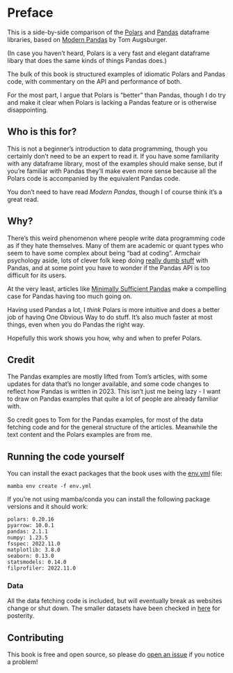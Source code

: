 # Preface {.unnumbered}

This is a side-by-side comparison of the [Polars](https://www.pola.rs/)
and [Pandas](https://pandas.pydata.org/) dataframe libraries,
based on [Modern Pandas](https://tomaugspurger.github.io/posts/modern-8-scaling/) by Tom Augsburger.

(In case you haven't heard, Polars is a very fast and elegant dataframe libary that does the same kinds of things Pandas does.)

The bulk of this book is structured examples of idiomatic Polars and Pandas code, with commentary on the API and performance of both.

For the most part, I argue that Polars is "better" than Pandas, though I do try and make it clear when Polars is lacking a Pandas feature or is otherwise disappointing.

## Who is this for?

This is not a beginner's introduction to data programming, though you certainly don't need to be an expert to read it. If you have some familiarity with any dataframe library, most of the examples should make sense, but if you're familiar with Pandas they'll make even more sense because all the Polars code is accompanied by the equivalent Pandas code.

You don't need to have read *Modern Pandas*, though I of course think it's a great read.

## Why?

There's this weird phenomenon where people write data programming code as if they hate themselves.
Many of them are academic or quant types who seem to have some complex about being "bad at coding".
Armchair psychology aside, lots of clever folk keep doing [really dumb stuff](https://www.aidancooper.co.uk/pandas-anti-patterns/)
with Pandas, and at some point you have to wonder if the Pandas API is too difficult for its users.

At the very least, articles like [Minimally Sufficient Pandas](https://www.dunderdata.com/blog/minimally-sufficient-pandas)
make a compelling case for Pandas having too much going on.

Having used Pandas a lot, I *think* Polars is more intuitive and does a better job of having One Obvious Way to do stuff. 
It's also much faster at most things, even when you do Pandas the right way.

Hopefully this work shows you how, why and when to prefer Polars.

## Credit

The Pandas examples are mostly lifted from Tom's articles, with some updates for data that's no longer available, and some
code changes to reflect how Pandas is written in 2023. This isn't just me being lazy - I want to draw on Pandas examples that
quite a lot of people are already familiar with.

So credit goes to Tom for the Pandas examples, for most of the data
fetching code and for the general structure of the articles.
Meanwhile the text content and the Polars examples are from me.

## Running the code yourself

You can install the exact packages that the book uses with the [env.yml](https://github.com/kevinheavey/modern-polars/blob/master/env.yml) file:

```shell
mamba env create -f env.yml
```

If you're not using mamba/conda you can install the following package versions and it should work:

```
polars: 0.20.16
pyarrow: 10.0.1
pandas: 2.1.1
numpy: 1.23.5
fsspec: 2022.11.0
matplotlib: 3.8.0
seaborn: 0.13.0
statsmodels: 0.14.0
filprofiler: 2022.11.0
```

### Data

All the data fetching code is included, but will eventually break as websites change or shut down. The smaller datasets have been checked in [here](https://github.com/kevinheavey/modern-polars/tree/master/data) for posterity.

## Contributing

This book is free and open source, so please do [open an issue](https://github.com/kevinheavey/modern-polars/issues/new) if you notice a problem!
